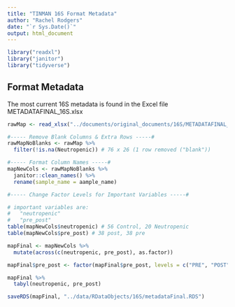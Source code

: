 ```yaml
---
title: "TINMAN 16S Format Metadata"
author: "Rachel Rodgers"
date: "`r Sys.Date()`"
output: html_document
---
```


```r
library("readxl")
library("janitor")
library("tidyverse")
```

## Format Metadata

The most current 16S metadata is found in the Excel file METADATAFINAL_16S.xlsx

```r
rawMap <- read_xlsx("../documents/original_documents/16S/METADATAFINAL_16S.xlsx") # 77 x 26

#----- Remove Blank Columns & Extra Rows -----#
rawMapNoBlanks <- rawMap %>% 
  filter(!is.na(Neutropenic)) # 76 x 26 (1 row removed ("blank"))

#----- Format Column Names -----#
mapNewCols <- rawMapNoBlanks %>% 
  janitor::clean_names() %>% 
  rename(sample_name = aample_name)

#----- Change Factor Levels for Important Variables -----#

# important variables are:
#   "neutropenic"
#   "pre_post"
table(mapNewCols$neutropenic) # 56 Control, 20 Neutropenic
table(mapNewCols$pre_post) # 38 post, 38 pre

mapFinal <- mapNewCols %>% 
  mutate(across(c(neutropenic, pre_post), as.factor))

mapFinal$pre_post <- factor(mapFinal$pre_post, levels = c("PRE", "POST"))

mapFinal %>% 
  tabyl(neutropenic, pre_post)
```

```r
saveRDS(mapFinal, "../data/RDataObjects/16S/metadataFinal.RDS")
```

